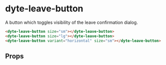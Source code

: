# dyte-leave-button

A button which toggles visibility of the leave confirmation dialog.

```html
<dyte-leave-button size="sm"></dyte-leave-button>
<dyte-leave-button size="lg"></dyte-leave-button>
<dyte-leave-button variant="horizontal" size="sm"></dyte-leave-button>
```

## Props

<PropsTable of="dyte-leave-button" />
